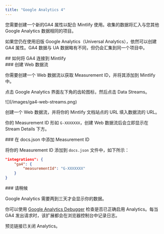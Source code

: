 ```yaml
---
title: "Google Analytics 4"
---
```


您需要创建一个新的<Tooltip tip="Google Analytics 4">GA4</Tooltip> 属性以配合 Mintlify 使用。收集的数据将汇入与您其他 Google Analytics 数据相同的项目。

如果您仍在使用旧版 Google Analytics（Universal Analytics），依然可以创建<Tooltip tip="Google Analytics 4">GA4</Tooltip> 属性。<Tooltip tip="Google Analytics 4">GA4</Tooltip> 数据与 UA 数据略有不同，但仍会汇集到同一个项目中。



<div id="how-to-connect-ga4-to-mintlify">
  ## 如何将 GA4 连接到 Mintlify
</div>

<div id="create-a-web-stream">
  ### 创建 Web 数据流
</div>

你需要创建一个 Web 数据流以获取 Measurement ID，并将其添加到 Mintlify 中。

点击 Google Analytics 界面左下角的齿轮图标，然后点击 Data Streams。

<Frame>![](/images/ga4-web-streams.png)</Frame>

创建一个 Web 数据流，并将你的 Mintlify 文档站点的 URL 填入数据流的 URL。

你的 Measurement ID 形如 `G-XXXXXXX`，创建 Web 数据流后会立即显示在 Stream Details 下方。

<div id="put-measurement-id-in-docsjson">
  ### 在 docs.json 中添加 Measurement ID
</div>

将你的 Measurement ID 添加到 `docs.json` 文件中，如下所示：

```json docs.json
"integrations": {
    "ga4": {
        "measurementId": "G-XXXXXXX"
    }
}
```

<div id="wait">
  ### 请稍候
</div>

Google Analytics 需要两到三天才会显示你的数据。

你可以使用 [Google Analytics Debugger](https://chrome.google.com/webstore/detail/google-analytics-debugger/jnkmfdileelhofjcijamephohjechhna?hl=en) 检查是否已正确启用 Analytics。每当 GA4 发出请求时，该扩展都会在浏览器控制台中记录日志。

<Note>
  预览链接已关闭 Analytics。
</Note>
